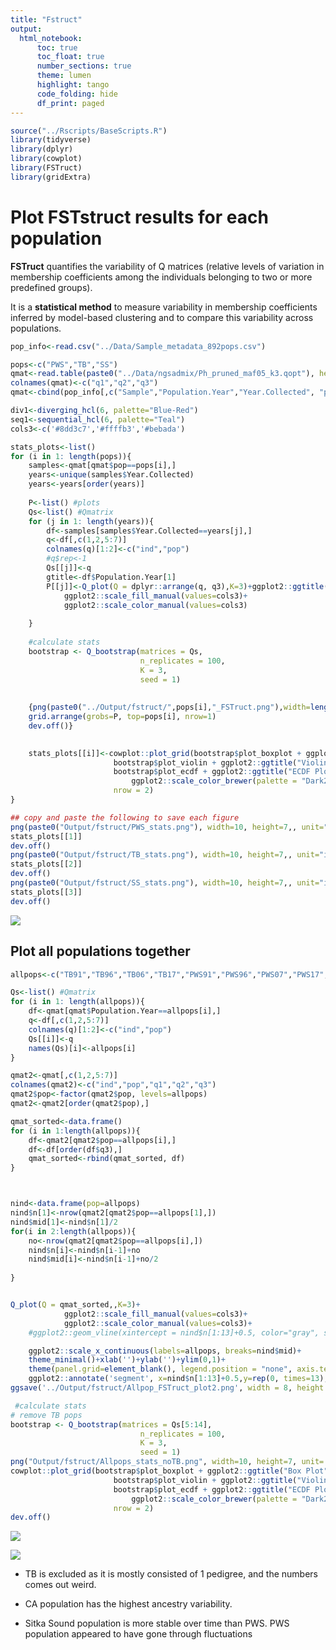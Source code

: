 ```yaml
---
title: "Fstruct"
output:
  html_notebook:
      toc: true 
      toc_float: true
      number_sections: true
      theme: lumen
      highlight: tango
      code_folding: hide
      df_print: paged
---
```

```r
source("../Rscripts/BaseScripts.R")
library(tidyverse)
library(dplyr)
library(cowplot)
library(FSTruct)
library(gridExtra)
```


# Plot FSTstruct results for each population

**FSTruct** quantifies the variability of Q matrices
(relative levels of variation in membership coefficients among the individuals belonging to two or more predefined groups).

It is a **statistical method** to measure variability in membership coefficients inferred by model-based clustering and to compare this variability across populations. 
```r
pop_info<-read.csv("../Data/Sample_metadata_892pops.csv")

pops<-c("PWS","TB","SS")
qmat<-read.table(paste0("../Data/ngsadmix/Ph_pruned_maf05_k3.qopt"), header = F)
colnames(qmat)<-c("q1","q2","q3")
qmat<-cbind(pop_info[,c("Sample","Population.Year","Year.Collected", "pop")], qmat)

div1<-diverging_hcl(6, palette="Blue-Red")
seq1<-sequential_hcl(6, palette="Teal")
cols3<-c('#8dd3c7','#ffffb3','#bebada')

stats_plots<-list()
for (i in 1: length(pops)){
    samples<-qmat[qmat$pop==pops[i],]
    years<-unique(samples$Year.Collected)
    years<-years[order(years)]
    
    P<-list() #plots
    Qs<-list() #Qmatrix
    for (j in 1: length(years)){
        df<-samples[samples$Year.Collected==years[j],]
        q<-df[,c(1,2,5:7)]
        colnames(q)[1:2]<-c("ind","pop")
        #q$rep<-1
        Qs[[j]]<-q
        gtitle<-df$Population.Year[1]
        P[[j]]<-Q_plot(Q = dplyr::arrange(q, q3),K=3)+ggplot2::ggtitle(gtitle)+
            ggplot2::scale_fill_manual(values=cols3)+
            ggplot2::scale_color_manual(values=cols3)
            
    }
        
    #calculate stats
    bootstrap <- Q_bootstrap(matrices = Qs, 
                             n_replicates = 100,
                             K = 3, 
                             seed = 1)
    
    
    {png(paste0("../Output/fstruct/",pops[i],"_FSTruct.png"),width=length(years)*3, height=3, unit="in", res=300)
    grid.arrange(grobs=P, top=pops[i], nrow=1)
    dev.off()}

    
    stats_plots[[i]]<-cowplot::plot_grid(bootstrap$plot_boxplot + ggplot2::ggtitle("Box Plot")+ggplot2::scale_x_discrete(labels=years), 
                       bootstrap$plot_violin + ggplot2::ggtitle("Violin Plot")+ggplot2::scale_x_discrete(labels=years), 
                       bootstrap$plot_ecdf + ggplot2::ggtitle("ECDF Plot") +
                           ggplot2::scale_color_brewer(palette = "Dark2", labels=years), 
                       nrow = 2)
}

## copy and paste the following to save each figure
png(paste0("Output/fstruct/PWS_stats.png"), width=10, height=7,, unit="in", res=300)
stats_plots[[1]]
dev.off()
png(paste0("Output/fstruct/TB_stats.png"), width=10, height=7,, unit="in", res=300)
stats_plots[[2]]
dev.off()
png(paste0("Output/fstruct/SS_stats.png"), width=10, height=7,, unit="in", res=300)
stats_plots[[3]]
dev.off()
```
![](../Output/fstruct/PWS_FSTruct.png)

## Plot all populations together
```r
allpops<-c("TB91","TB96","TB06","TB17","PWS91","PWS96","PWS07","PWS17","SS96","SS06","SS17","BC17","WA17","CA17")

Qs<-list() #Qmatrix
for (i in 1: length(allpops)){
    df<-qmat[qmat$Population.Year==allpops[i],]
    q<-df[,c(1,2,5:7)]
    colnames(q)[1:2]<-c("ind","pop")
    Qs[[i]]<-q
    names(Qs)[i]<-allpops[i]
}        

qmat2<-qmat[,c(1,2,5:7)] 
colnames(qmat2)<-c("ind","pop","q1","q2","q3")
qmat2$pop<-factor(qmat2$pop, levels=allpops)
qmat2<-qmat2[order(qmat2$pop),]

qmat_sorted<-data.frame()
for (i in 1:length(allpops)){
    df<-qmat2[qmat2$pop==allpops[i],]
    df<-df[order(df$q3),]
    qmat_sorted<-rbind(qmat_sorted, df)
}



nind<-data.frame(pop=allpops)
nind$n[1]<-nrow(qmat2[qmat2$pop==allpops[1],])
nind$mid[1]<-nind$n[1]/2
for(i in 2:length(allpops)){
    no<-nrow(qmat2[qmat2$pop==allpops[i],])
    nind$n[i]<-nind$n[i-1]+no
    nind$mid[i]<-nind$n[i-1]+no/2
    
}


Q_plot(Q = qmat_sorted,,K=3)+
            ggplot2::scale_fill_manual(values=cols3)+
            ggplot2::scale_color_manual(values=cols3)+
    #ggplot2::geom_vline(xintercept = nind$n[1:13]+0.5, color="gray", size=0.3)+

    ggplot2::scale_x_continuous(labels=allpops, breaks=nind$mid)+
    theme_minimal()+xlab('')+ylab('')+ylim(0,1)+
    theme(panel.grid=element_blank(), legend.position = "none", axis.text.x = element_text(size=8))+
    ggplot2::annotate('segment', x=nind$n[1:13]+0.5,y=rep(0, times=13),yend=rep(1, times=13), xend=nind$n[1:13]+0.5, color="gray30", size=0.3)
ggsave('../Output/fstruct/Allpop_FSTruct_plot2.png', width = 8, height = 3.5, dpi=300)

 #calculate stats
# remove TB pops
bootstrap <- Q_bootstrap(matrices = Qs[5:14], 
                             n_replicates = 100,
                             K = 3, 
                             seed = 1)
png("Output/fstruct/Allpops_stats_noTB.png", width=10, height=7, unit='in', res=300)
cowplot::plot_grid(bootstrap$plot_boxplot + ggplot2::ggtitle("Box Plot")+ggplot2::scale_x_discrete(labels=allpops[5:14]), 
                       bootstrap$plot_violin + ggplot2::ggtitle("Violin Plot")+ggplot2::scale_x_discrete(labels=allpops[5:14]), 
                       bootstrap$plot_ecdf + ggplot2::ggtitle("ECDF Plot") +
                           ggplot2::scale_color_brewer(palette = "Dark2", labels=allpops[5:14]), 
                       nrow = 2)
dev.off()
```
![](../Output/fstruct/Allpop_FSTruct_plot2.png)


![](../Output/fstruct/Allpops_stats_noTB.png)

* TB is excluded as it is mostly consisted of 1 pedigree, and the numbers comes out weird.

* CA population has the highest ancestry variability. 
* Sitka Sound population is more stable over time than PWS. PWS population appeared to have gone through fluctuations 

```r
```


```r
```


